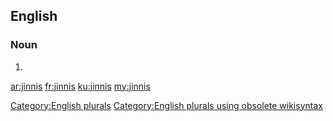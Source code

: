 ==English==

===Noun===
{{head|en}}

# {{plural of|jinni}}

[[Category:English plurals]][[Category:English plurals using obsolete wikisyntax]]

[[ar:jinnis]]
[[fr:jinnis]]
[[ku:jinnis]]
[[my:jinnis]]